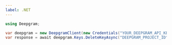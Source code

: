 ---
label: .NET
---

```csharp
using Deepgram;

var deepgram = new DeepgramClient(new Credentials("YOUR_DEEPGRAM_API_KEY"));
var response = await deepgram.Keys.DeleteKeyAsync("DEEPGRAM_PROJECT_ID", "KEY_ID");
```
